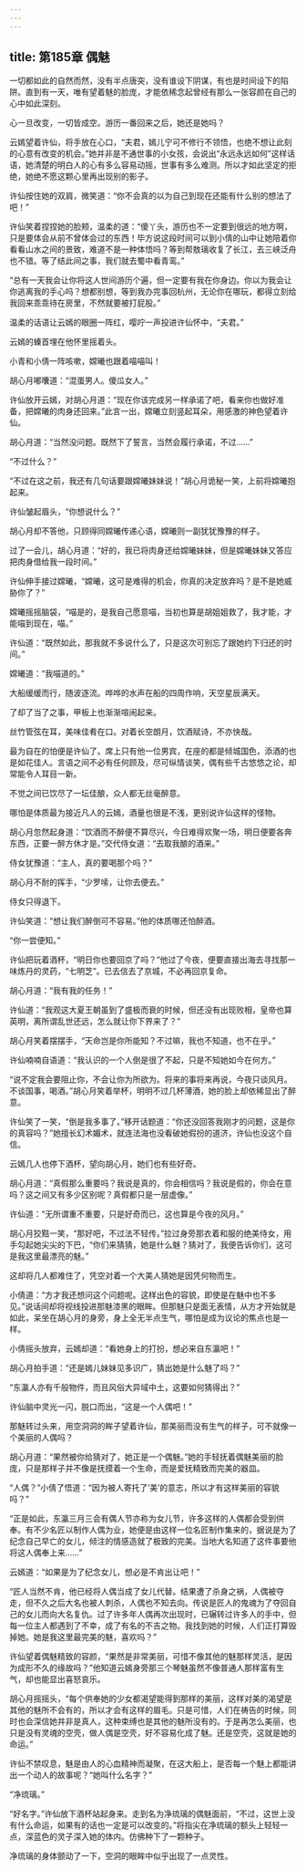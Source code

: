 ```yaml
---
---
---
```

title: 第185章 偶魅
---





一切都如此的自然而然，没有半点唐突，没有谁设下阴谋，有也是时间设下的陷阱。直到有一天，唯有望着魅的脸庞，才能依稀念起曾经有那么一张容颜在自己的心中如此深刻。

心一旦改变，一切皆成空。游历一番回来之后，她还是她吗？

云嫣望着许仙，将手放在心口，“夫君，嫣儿宁可不修行不领悟，也绝不想让此刻的心意有改变的机会。”她并非是不通世事的小女孩，会说出“永远永远如何”这样话语，她清楚的明白人的心有多么容易动摇，世事有多么难测。所以才如此坚定的拒绝，她绝不愿这颗心里再出现别的影子。

许仙按住她的双肩，微笑道：“你不会真的以为自己到现在还能有什么别的想法了吧！”

许仙笑着捏捏她的脸颊，温柔的道：“傻丫头，游历也不一定要到很远的地方啊，只是要体会从前不曾体会过的东西！毕方说这段时间可以到小倩的山中让她陪着你看看山水之间的景致，难道不是一种体悟吗？等到帮敖璃收复了长江，去三峡泛舟也不错。等了结此间之事，我们就去蜀中看青鸾。”

“总有一天我会让你将这人世间游历个遍，但一定要有我在你身边。你以为我会让你逃离我的手心吗？想都别想，等到我办完事回杭州，无论你在哪玩，都得立刻给我回来乖乖待在房里，不然就要被打屁股。”

温柔的话语让云嫣的眼圈一阵红，嘤咛一声投进许仙怀中，“夫君。”

云嫣的螓首埋在他怀里摇着头。

小青和小倩一阵咳嗽，嫦曦也跟着喵喵叫！

胡心月嘟囔道：“混蛋男人。傻瓜女人。”

许仙放开云嫣，对胡心月道：“现在你该完成另一样承诺了吧，看来你也做好准备，把嫦曦的肉身还回来。”此言一出，嫦曦立刻竖起耳朵，用感激的神色望着许仙。

胡心月道：“当然没问题。既然下了誓言，当然会履行承诺，不过……”

“不过什么？”

“不过在这之前，我还有几句话要跟嫦曦妹妹说！”胡心月诡秘一笑，上前将嫦曦抱起来。

许仙皱起眉头，“你想说什么？”

胡心月却不答他，只顾得同嫦曦传递心语，嫦曦则一副犹犹豫豫的样子。

过了一会儿，胡心月道：“好的，我已将肉身还给嫦曦妹妹，但是嫦曦妹妹又答应把肉身借给我一段时间。”

许仙伸手接过嫦曦，“嫦曦，这可是难得的机会，你真的决定放弃吗？是不是她威胁你了？”

嫦曦摇摇脑袋，“喵是的，是我自己愿意喵，当初也算是胡姐姐救了，我才能，才能喵到现在，喵。”

许仙道：“既然如此，那我就不多说什么了，只是这次可别忘了跟她约下归还的时间。”

嫦曦道：“我喵道的。”

大船缓缓而行，随波逐流。哗哗的水声在船的四周作响，天空星辰满天。

了却了当了之事，甲板上也渐渐喧闹起来。

丝竹管弦在耳，美味佳肴在口。对着长空朗月，饮酒赋诗，不亦快哉。

最为自在的怕便是许仙了。席上只有他一位男宾，在座的都是倾城国色，添酒的也是如花佳人。言语之间不必有任何顾及，尽可纵情谈笑，偶有些千古悠悠之论，却常能令人耳目一新。

不觉之间已饮尽了一坛佳酿，众人都无丝毫醉意。

哪怕是体质最为接近凡人的云嫣，酒量也很是不浅，更别说许仙这样的怪物。

胡心月忽然起身道：“饮酒而不醉便不算尽兴，今日难得欢聚一场，明日便要各奔东西，正要一醉方休才是。”交代侍女道：“去取我酿的酒来。”

侍女犹豫道：“主人，真的要喝那个吗？”

胡心月不耐的挥手，“少罗嗦，让你去便去。”

侍女只得退下。

许仙笑道：“想让我们醉倒可不容易。”他的体质哪还怕醉酒。

“你一尝便知。”

许仙把玩着酒杯，“明日你也要回京了吗？”他过了今夜，便要直接出海去寻找那一味炼丹的灵药，“七明芝”。已去信去了京城，不必再回京复命。

胡心月道：“我有我的任务！”

许仙道：“我观这大夏王朝虽到了盛极而衰的时候，但还没有出现败相，皇帝也算英明，离所谓乱世还远，怎么就让你下界来了？”

胡心月笑着摆摆手，“天命岂是你所能知？不过嘛，我也不知道，也不在乎。”

许仙喃喃自语道：“我认识的一个人倒是很了不起，只是不知她如今在何方。”

“说不定我会要阻止你，不会让你为所欲为。将来的事将来再说，今夜只谈风月。不谈国事，喝酒。”胡心月笑着举杯，明明不过几杯薄酒，她的脸上却依稀显出了醉意。

许仙笑了一笑，“倒是我多事了。”移开话题道：“你还没回答我刚才的问题，这是你的真容吗？”她擅长幻术媚术，就连法海也没看破她假扮的道济，许仙也没这个自信。

云嫣几人也停下酒杯，望向胡心月，她们也有些好奇。

胡心月道：“真假那么重要吗？我说是真的，你会相信吗？我说是假的，你会在意吗？这之间又有多少区别呢？真假都只是一层虚像。”

许仙道：“无所谓重不重要，只是好奇而已，这也算是今夜的风月。”

胡心月狡黠一笑，“那好吧，不过法不轻传。”拉过身旁那衣着和服的绝美侍女，用手勾起她尖尖的下巴，“你们来猜猜，她是什么魅？猜对了，我便告诉你们，这可是我这里最漂亮的魅。”

这却将几人都难住了，凭空对着一个大美人猜她是因凭何物而生。

小倩道：“方才我还想问这个问题呢。这样出色的容貌，即使是在魅中也不多见。”说话间却将视线投进那魅漆黑的眼眸。但那魅只是面无表情，从方才开始就是如此，呆坐在胡心月的身旁，身上全无半点生气，哪怕是成为议论的焦点也是一样。

小倩摇头放弃，云嫣却道：“看她身上的打扮，想必来自东瀛吧！”

胡心月拍手道：“还是嫣儿妹妹见多识广，猜出她是什么魅了吗？”

“东瀛人亦有千般物件，而且风俗大异域中土，这要如何猜得出？”

许仙脑中灵光一闪，脱口而出，“这是一个人偶吧！”

那魅转过头来，用空洞洞的眸子望着许仙，那美丽而没有生气的样子，可不就像一个美丽的人偶吗？

胡心月道：“果然被你给猜对了，她正是一个偶魅。”她的手轻抚着偶魅美丽的脸庞，只是那样子并不像是抚摸着一个生命，而是爱抚精致而完美的器皿。

“人偶？”小倩了悟道：“因为被人寄托了‘美’的意志，所以才有这样美丽的容貌吗？”

“正是如此，东瀛三月三会有偶人节亦称为女儿节，许多这样的人偶都会受到供奉。有不少名匠以制作人偶为业，她便是由这样一位名匠制作集来的，据说是为了纪念自己早亡的女儿，倾注的情感造就了极致的完美。当地大名知道了这件事要他将这人偶奉上来……”

云嫣道：“如果是为了纪念女儿，想必是不肯出让吧！”

“匠人当然不肯，他已经将人偶当成了女儿代替。结果遭了杀身之祸，人偶被夺走，但不久之后大名也被人刺杀，人偶也不知去向。传说是匠人的鬼魂为了夺回自己的女儿而向大名复仇。过了许多年人偶再次出现时，已辗转过许多人的手中，但每一位主人都遇到了不幸，成了有名的不吉之物。我找到她的时候，人们正打算毁掉她。她是我这里最完美的魅，喜欢吗？”

许仙望着偶魅精致的容颜，“果然是非常美丽，可惜不像其他的魅那样灵活，是因为成形不久的缘故吗？”他知道云嫣身旁那三个琴魅虽然不像普通人那样富有生气，却也能显出喜怒哀乐。

胡心月摇摇头，“每个供奉她的少女都渴望能得到那样的美丽，这样对美的渴望是其他的魅所不会有的，所以才会有这样的眉毛。只是可惜，人们在祷告的时候，同时也会深信她并非是真人，这种束缚也是其他的魅所没有的。于是再怎么美丽，也只是没有灵魂的空壳，做人偶是空壳，好不容易化成了魅。还是空壳，这就是她的命运。”

许仙不禁叹息，魅是由人的心血精神而凝聚，在这大船上，是否每一个魅上都能讲出一个动人的故事呢？“她叫什么名字？”

“净琉璃。”

“好名字。”许仙放下酒杯站起身来。走到名为净琉璃的偶魅面前，“不过，这世上没有什么命运，如果有的话也一定是可以改变的。”将指尖在净琉璃的额头上轻轻一点，深蓝色的灵子深入她的体内。仿佛种下了一颗种子。

净琉璃的身体颤动了一下，空洞的眼眸中似乎出现了一点灵性。